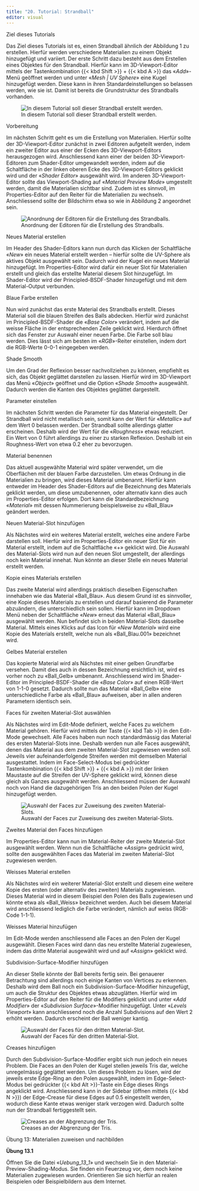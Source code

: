 ```yaml
---
title: "20. Tutorial: Strandball"
editor: visual
---
```


::: column-margin
Ziel dieses Tutorials
:::

Das Ziel dieses Tutorials ist es, einen Strandball ähnlich der Abbildung 1 zu erstellen. Hierfür werden verschiedene Materialien zu einem Objekt hinzugefügt und variiert. Der erste Schritt dazu besteht aus dem Erstellen eines Objektes für den Strandball. Hierfür kann im 3D-Viewport-Editor mittels der Tastenkombination {{< kbd Shift >}} + {{< kbd A >}} das «*Add*»-Menü geöffnet werden und unter «*Mesh \| UV Sphere*» eine Kugel hinzugefügt werden. Diese kann in ihren Standardeinstellungen so belassen werden, wie sie ist. Damit ist bereits die Grundstruktur des Strandballs vorhanden.

![In diesem Tutorial soll dieser Strandball erstellt werden.](Images/Chapter_20/20_1_Beach_Ballon_Rendered.png){#fig-1_1 fig-align="left"}

::: column-margin
Vorbereitung
:::

Im nächsten Schritt geht es um die Erstellung von Materialien. Hierfür sollte der 3D-Viewport-Editor zunächst in zwei Editoren aufgeteilt werden, indem ein zweiter Editor aus einer der Ecken des 3D-Viewport-Editors herausgezogen wird. Anschliessend kann einer der beiden 3D-Viewport-Editoren zum Shader-Editor umgewandelt werden, indem auf die Schaltfläche in der linken oberen Ecke des 3D-Viewport-Editors geklickt wird und der «*Shader Editor*» ausgewählt wird. Im anderen 3D-Viewport-Editor sollte das Viewport-Shading auf «*Material Preview Mode*» umgestellt werden, damit die Materialien sichtbar sind. Zudem ist es sinnvoll, im Properties-Editor auf den Reiter für die Materialien zu wechseln. Anschliessend sollte der Bildschirm etwa so wie in Abbildung 2 angeordnet sein.

![Anordnung der Editoren für die Erstellung des Strandballs.](Images/Chapter_20/20_2_Screen_Organisation.png){#fig-1_2 fig-align="left"}

::: column-margin
Neues Material erstellen
:::

Im Header des Shader-Editors kann nun durch das Klicken der Schaltfläche «*New*» ein neues Material erstellt werden – hierfür sollte die UV-Sphere als aktives Objekt ausgewählt sein. Dadurch wird der Kugel ein neues Material hinzugefügt. Im Properties-Editor wird dafür ein neuer Slot für Materialien erstellt und gleich das erstellte Material diesem Slot hinzugefügt. Im Shader-Editor wird der Principled-BSDF-Shader hinzugefügt und mit dem Material-Output verbunden.

::: column-margin
Blaue Farbe erstellen
:::

Nun wird zunächst das erste Material des Strandballs erstellt. Dieses Material soll die blauen Streifen des Balls abdecken. Hierfür wird zunächst im Principled-BSDF-Shader die «*Base Color*» verändert, indem auf die weisse Fläche in der entsprechenden Zeile geklickt wird. Hierdurch öffnet sich das Fenster zur Auswahl einer neuen Farbe. Die Farbe soll blau werden. Dies lässt sich am besten im «*RGB*»-Reiter einstellen, indem dort die RGB-Werte 0-0-1 eingegeben werden.

::: column-margin
Shade Smooth
:::

Um den Grad der Reflexion besser nachvollziehen zu können, empfiehlt es sich, das Objekt geglättet darstellen zu lassen. Hierfür wird im 3D-Viewport das Menü «*Object*» geöffnet und die Option «*Shade Smooth*» ausgewählt. Dadurch werden die Kanten des Objektes geglättet dargestellt.

::: column-margin
Parameter einstellen
:::

Im nächsten Schritt werden die Parameter für das Material eingestellt. Der Strandball wird nicht metallisch sein, somit kann der Wert für «*Metallic*» auf dem Wert 0 belassen werden. Der Strandball sollte allerdings glatter erscheinen. Deshalb wird der Wert für die «*Roughness*» etwas reduziert. Ein Wert von 0 führt allerdings zu einer zu starken Reflexion. Deshalb ist ein Roughness-Wert von etwa 0.2 eher zu bevorzugen.

::: column-margin
Material benennen
:::

Das aktuell ausgewählte Material wird später verwendet, um die Oberflächen mit der blauen Farbe darzustellen. Um etwas Ordnung in die Materialien zu bringen, wird dieses Material umbenannt. Hierfür kann entweder im Header des Shader-Editors auf die Bezeichnung des Materials geklickt werden, um diese umzubenennen, oder alternativ kann dies auch im Properties-Editor erfolgen. Dort kann die Standardbezeichnung «*Material*» mit dessen Nummerierung beispielsweise zu «Ball_Blau» geändert werden.

::: column-margin
Neuen Material-Slot hinzufügen
:::

Als Nächstes wird ein weiteres Material erstellt, welches eine andere Farbe darstellen soll. Hierfür wird im Properties-Editor ein neuer Slot für ein Material erstellt, indem auf die Schaltfläche «+» geklickt wird. Die Auswahl des Material-Slots wird nun auf den neuen Slot umgestellt, der allerdings noch kein Material innehat. Nun könnte an dieser Stelle ein neues Material erstellt werden.

::: column-margin
Kopie eines Materials erstellen
:::

Das zweite Material wird allerdings praktisch dieselben Eigenschaften innehaben wie das Material «Ball_Blau». Aus diesem Grund ist es sinnvoller, eine Kopie dieses Materials zu erstellen und darauf basierend die Parameter abzuändern, die unterschiedlich sein sollen. Hierfür kann im Dropdown Menü neben der Schaltfläche «*New*» erneut das Material «Ball_Blau» ausgewählt werden. Nun befindet sich in beiden Material-Slots dasselbe Material. Mittels eines Klicks auf das Icon für «*New Material*» wird eine Kopie des Materials erstellt, welche nun als «Ball_Blau.001» bezeichnet wird.

::: column-margin
Gelbes Material erstellen
:::

Das kopierte Material wird als Nächstes mit einer gelben Grundfarbe versehen. Damit dies auch in dessen Bezeichnung ersichtlich ist, wird es vorher noch zu «Ball_Gelb» umbenannt. Anschliessend wird im Shader-Editor im Principled-BSDF-Shader die «*Base Color*» auf einen RGB-Wert von 1-1-0 gesetzt. Dadurch sollte nun das Material «Ball_Gelb» eine unterschiedliche Farbe als «Ball_Blau» aufweisen, aber in allen anderen Parametern identisch sein.

::: column-margin
Faces für zweiten Material-Slot auswählen
:::

Als Nächstes wird im Edit-Mode definiert, welche Faces zu welchem Material gehören. Hierfür wird mittels der Taste {{< kbd Tab >}} in den Edit-Mode gewechselt. Alle Faces haben nun noch standardmässig das Material des ersten Material-Slots inne. Deshalb werden nun alle Faces ausgewählt, denen das Material aus dem zweiten Material-Slot zugewiesen werden soll. Jeweils vier aufeinanderfolgende Streifen werden mit demselben Material ausgestattet. Indem im Face-Select-Modus bei gedrückter Tastenkombination {{< kbd Shift >}} + {{< kbd A >}} mit der linken Maustaste auf die Streifen der UV-Sphere geklickt wird, können diese gleich als Ganzes ausgewählt werden. Anschliessend müssen der Auswahl noch von Hand die dazugehörigen Tris an den beiden Polen der Kugel hinzugefügt werden.


![Auswahl der Faces zur Zuweisung des zweiten Material-Slots.](Images/Chapter_20/20_3_Material_Choice_2.png){#fig-1_3 fig-align="left"}

::: column-margin
Zweites Material den Faces hinzufügen
:::

Im Properties-Editor kann nun im Material-Reiter der zweite Material-Slot ausgewählt werden. Wenn nun die Schaltfläche «*Assign*» gedrückt wird, sollte den ausgewählten Faces das Material im zweiten Material-Slot zugewiesen werden.

::: column-margin
Weisses Material erstellen
:::

Als Nächstes wird ein weiterer Material-Slot erstellt und diesem eine weitere Kopie des ersten (oder alternativ des zweiten) Materials zugewiesen. Dieses Material wird in diesem Beispiel den Polen des Balls zugewiesen und könnte etwa als «Ball_Weiss» bezeichnet werden. Auch bei diesem Material wird anschliessend lediglich die Farbe verändert, nämlich auf weiss (RGB-Code 1-1-1).

::: column-margin
Weisses Material hinzufügen
:::

Im Edit-Mode werden anschliessend alle Faces an den Polen der Kugel ausgewählt. Diesen Faces wird dann das neu erstellte Material zugewiesen, indem das dritte Material ausgewählt wird und auf «*Assign*» geklickt wird.

::: column-margin
Subdivision-Surface-Modifier hinzufügen
:::

An dieser Stelle könnte der Ball bereits fertig sein. Bei genauerer Betrachtung sind allerdings noch einige Kanten von Vertices zu erkennen. Deshalb wird dem Ball noch ein Subdivision-Surface-Modifier hinzugefügt, um auch die Struktur des Objektes etwas abzuglätten. Hierfür wird im Properties-Editor auf den Reiter für die Modifiers geklickt und unter «*Add Modifier*» der «*Subdivision Surface*»-Modifier hinzugefügt. Unter «*Levels Viewport*» kann anschliessend noch die Anzahl Subdivisions auf den Wert 2 erhöht werden. Dadurch erscheint der Ball weniger kantig.


![Auswahl der Faces für den dritten Material-Slot.](Images/Chapter_20/20_4_ Material_Choice_3.png){#fig-1_4 fig-align="left"}

::: column-margin
Creases hinzufügen
:::

Durch den Subdivision-Surface-Modifier ergibt sich nun jedoch ein neues Problem. Die Faces an den Polen der Kugel stellen jeweils Tris dar, welche unregelmässig geglättet werden. Um dieses Problem zu lösen, wird der jeweils erste Edge-Ring an den Polen ausgewählt, indem im Edge-Select-Modus bei gedrückter {{< kbd Alt >}}-Taste ein Edge dieses Rings angeklickt wird. Anschliessend kann in der Sidebar (öffnen mittels {{< kbd N >}}) der Edge-Crease für diese Edges auf 0.5 eingestellt werden, wodurch diese Kante etwas weniger stark verzogen wird. Dadurch sollte nun der Strandball fertiggestellt sein.

![Creases an der Abgrenzung der Tris.](Images/Chapter_20/20_5_Creases.png){#fig-1_5 fig-align="left"}

:::::: exercisebox
:::: exercisebox-header
::: exercisebox-icon
:::

Übung 13: Materialien zuweisen und nachbilden
::::

::: exercisebox-body
**Übung 13.1**

Öffnen Sie die Datei «*Uebung_13_1*» und wechseln Sie in den Material-Preview-Shading-Modus. Sie finden ein Feuerzeug vor, dem noch keine Materialien zugewiesen wurden. Orientieren Sie sich hierfür an realen Beispielen oder Beispielbildern aus dem Internet.
:::
::::::

